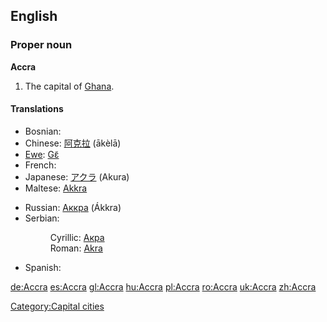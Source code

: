 {{wikipedia}}
==English==

===Proper noun===
'''Accra'''

# The capital of [[Ghana]].

====Translations====
{{trans-top|capital of Ghana}}
* Bosnian: {{t-|bs|Akra|f}}
* Chinese: [[阿克拉]] (ākèlā)
* [[Ewe]]: [[Gɛ̃]]
* French: {{t-|fr|Accra}}
* Japanese: [[アクラ]] (Akura)
* Maltese: [[Akkra]]
{{trans-mid}}
* Russian: [[Аккра]] (Ákkra)
* Serbian:
*: Cyrillic: [[Акра#Serbian|Акра]] {{f}}
*: Roman: [[Akra#Serbian|Akra]] {{f}}
* Spanish: {{t+|es|Accra|f}}
{{trans-bottom}}

[[Category:Capital cities]]

[[de:Accra]]
[[es:Accra]]
[[gl:Accra]]
[[hu:Accra]]
[[pl:Accra]]
[[ro:Accra]]
[[uk:Accra]]
[[zh:Accra]]